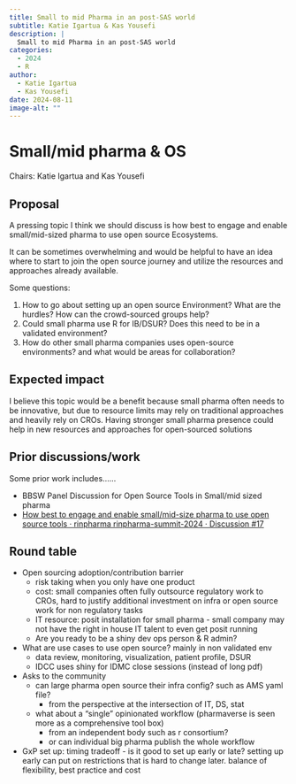 ```yaml
---
title: Small to mid Pharma in an post-SAS world
subtitle: Katie Igartua & Kas Yousefi
description: |
  Small to mid Pharma in an post-SAS world
categories:
  - 2024
  - R
author: 
  - Katie Igartua
  - Kas Yousefi
date: 2024-08-11
image-alt: ""
---
```


# Small/mid pharma & OS

Chairs: Katie Igartua and Kas Yousefi

## Proposal

A pressing topic I think we should discuss is how best to engage and enable small/mid-sized pharma to use open source Ecosystems.

It can be sometimes overwhelming and would be helpful to have an idea where to start to join the open source journey and utilize the resources and approaches already available.

Some questions:

1. How to go about setting up an open source Environment? What are the hurdles? How can the crowd-sourced groups help?
2. Could small pharma use R for IB/DSUR? Does this need to be in a validated environment?
3. How do other small pharma companies uses open-source environments? and what would be areas for collaboration?

## Expected impact

I believe this topic would be a benefit because small pharma often needs to be innovative, but due to resource limits may rely on traditional approaches and heavily rely on CROs. Having stronger small pharma presence could help in new resources and approaches for open-sourced solutions

## Prior discussions/work

Some prior work includes......

- BBSW Panel Discussion for Open Source Tools in Small/mid sized pharma 
- [How best to engage and enable small/mid-size pharma to use open source tools · rinpharma rinpharma-summit-2024 · Discussion #17](https://github.com/rinpharma/rinpharma-summit-2024/discussions/17)

## Round table

- Open sourcing adoption/contribution barrier
    - risk taking when you only have one product
    - cost: small companies often fully outsource regulatory work to CROs, hard to justify additional investment on infra or open source work for non regulatory tasks
    - IT resource: posit installation for small pharma - small company may not have the right in house IT talent to even get posit running
    - Are you ready to be a shiny dev ops person & R admin?
- What are use cases to use open source? mainly in non validated env
    - data review, monitoring, visualization, patient profile, DSUR
    - IDCC uses shiny for IDMC close sessions (instead of long pdf)
- Asks to the community
    - can large pharma open source their infra config? such as AMS yaml file?
        - from the perspective at the intersection of IT, DS, stat
    - what about a "single" opinionated workflow (pharmaverse is seen more as a comprehensive tool box)
        - from an independent body such as r consortium?
        - or can individual big pharma publish the whole workflow
- GxP set up: timing tradeoff - is it good to set up early or late? setting up early can put on restrictions that is hard to change later. balance of flexibility, best practice and cost
